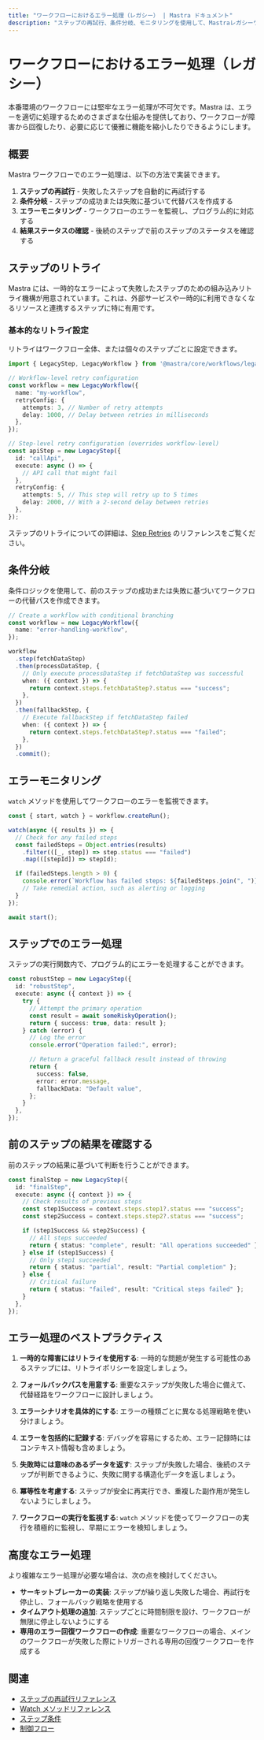 ```yaml
---
title: "ワークフローにおけるエラー処理（レガシー） | Mastra ドキュメント"
description: "ステップの再試行、条件分岐、モニタリングを使用して、Mastraレガシーワークフローでエラーを処理する方法を学びましょう。"
---
```


# ワークフローにおけるエラー処理（レガシー）

本番環境のワークフローには堅牢なエラー処理が不可欠です。Mastra は、エラーを適切に処理するためのさまざまな仕組みを提供しており、ワークフローが障害から回復したり、必要に応じて優雅に機能を縮小したりできるようにします。

## 概要

Mastra ワークフローでのエラー処理は、以下の方法で実装できます。

1. **ステップの再試行** - 失敗したステップを自動的に再試行する
2. **条件分岐** - ステップの成功または失敗に基づいて代替パスを作成する
3. **エラーモニタリング** - ワークフローのエラーを監視し、プログラム的に対応する
4. **結果ステータスの確認** - 後続のステップで前のステップのステータスを確認する

## ステップのリトライ

Mastra には、一時的なエラーによって失敗したステップのための組み込みリトライ機構が用意されています。これは、外部サービスや一時的に利用できなくなるリソースと連携するステップに特に有用です。

### 基本的なリトライ設定

リトライはワークフロー全体、または個々のステップごとに設定できます。

```typescript
import { LegacyStep, LegacyWorkflow } from '@mastra/core/workflows/legacy'

// Workflow-level retry configuration
const workflow = new LegacyWorkflow({
  name: "my-workflow",
  retryConfig: {
    attempts: 3, // Number of retry attempts
    delay: 1000, // Delay between retries in milliseconds
  },
});

// Step-level retry configuration (overrides workflow-level)
const apiStep = new LegacyStep({
  id: "callApi",
  execute: async () => {
    // API call that might fail
  },
  retryConfig: {
    attempts: 5, // This step will retry up to 5 times
    delay: 2000, // With a 2-second delay between retries
  },
});
```

ステップのリトライについての詳細は、[Step Retries](../../reference/legacyWorkflows/step-retries.mdx) のリファレンスをご覧ください。

## 条件分岐

条件ロジックを使用して、前のステップの成功または失敗に基づいてワークフローの代替パスを作成できます。

```typescript
// Create a workflow with conditional branching
const workflow = new LegacyWorkflow({
  name: "error-handling-workflow",
});

workflow
  .step(fetchDataStep)
  .then(processDataStep, {
    // Only execute processDataStep if fetchDataStep was successful
    when: ({ context }) => {
      return context.steps.fetchDataStep?.status === "success";
    },
  })
  .then(fallbackStep, {
    // Execute fallbackStep if fetchDataStep failed
    when: ({ context }) => {
      return context.steps.fetchDataStep?.status === "failed";
    },
  })
  .commit();
```

## エラーモニタリング

`watch` メソッドを使用してワークフローのエラーを監視できます。

```typescript
const { start, watch } = workflow.createRun();

watch(async ({ results }) => {
  // Check for any failed steps
  const failedSteps = Object.entries(results)
    .filter(([_, step]) => step.status === "failed")
    .map(([stepId]) => stepId);

  if (failedSteps.length > 0) {
    console.error(`Workflow has failed steps: ${failedSteps.join(", ")}`);
    // Take remedial action, such as alerting or logging
  }
});

await start();
```

## ステップでのエラー処理

ステップの実行関数内で、プログラム的にエラーを処理することができます。

```typescript
const robustStep = new LegacyStep({
  id: "robustStep",
  execute: async ({ context }) => {
    try {
      // Attempt the primary operation
      const result = await someRiskyOperation();
      return { success: true, data: result };
    } catch (error) {
      // Log the error
      console.error("Operation failed:", error);

      // Return a graceful fallback result instead of throwing
      return {
        success: false,
        error: error.message,
        fallbackData: "Default value",
      };
    }
  },
});
```

## 前のステップの結果を確認する

前のステップの結果に基づいて判断を行うことができます。

```typescript
const finalStep = new LegacyStep({
  id: "finalStep",
  execute: async ({ context }) => {
    // Check results of previous steps
    const step1Success = context.steps.step1?.status === "success";
    const step2Success = context.steps.step2?.status === "success";

    if (step1Success && step2Success) {
      // All steps succeeded
      return { status: "complete", result: "All operations succeeded" };
    } else if (step1Success) {
      // Only step1 succeeded
      return { status: "partial", result: "Partial completion" };
    } else {
      // Critical failure
      return { status: "failed", result: "Critical steps failed" };
    }
  },
});
```

## エラー処理のベストプラクティス

1. **一時的な障害にはリトライを使用する**: 一時的な問題が発生する可能性のあるステップには、リトライポリシーを設定しましょう。

2. **フォールバックパスを用意する**: 重要なステップが失敗した場合に備えて、代替経路をワークフローに設計しましょう。

3. **エラーシナリオを具体的にする**: エラーの種類ごとに異なる処理戦略を使い分けましょう。

4. **エラーを包括的に記録する**: デバッグを容易にするため、エラー記録時にはコンテキスト情報も含めましょう。

5. **失敗時には意味のあるデータを返す**: ステップが失敗した場合、後続のステップが判断できるように、失敗に関する構造化データを返しましょう。

6. **冪等性を考慮する**: ステップが安全に再実行でき、重複した副作用が発生しないようにしましょう。

7. **ワークフローの実行を監視する**: `watch` メソッドを使ってワークフローの実行を積極的に監視し、早期にエラーを検知しましょう。

## 高度なエラー処理

より複雑なエラー処理が必要な場合は、次の点を検討してください。

- **サーキットブレーカーの実装**: ステップが繰り返し失敗した場合、再試行を停止し、フォールバック戦略を使用する
- **タイムアウト処理の追加**: ステップごとに時間制限を設け、ワークフローが無限に停止しないようにする
- **専用のエラー回復ワークフローの作成**: 重要なワークフローの場合、メインのワークフローが失敗した際にトリガーされる専用の回復ワークフローを作成する

## 関連

- [ステップの再試行リファレンス](../../reference/legacyWorkflows/step-retries.mdx)
- [Watch メソッドリファレンス](../../reference/legacyWorkflows/watch.mdx)
- [ステップ条件](../../reference/legacyWorkflows/step-condition.mdx)
- [制御フロー](./control-flow.mdx)
